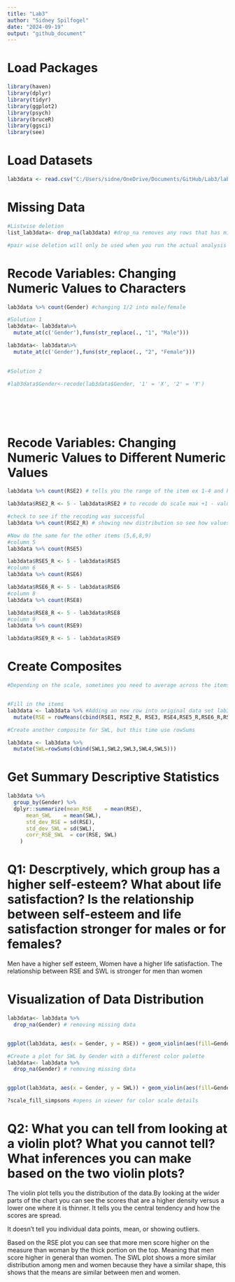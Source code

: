 ---
title: "Lab3"
author: "Sidney Spilfogel"
date: "2024-09-19"
output: "github_document"
---

# Load Packages
```{r}
library(haven)
library(dplyr)
library(tidyr)
library(ggplot2)
library(psych)
library(bruceR)
library(ggsci)
library(see)

```

# Load Datasets
```{r}

lab3data <- read.csv("C:/Users/sidne/OneDrive/Documents/GitHub/Lab3/lab3data.csv") #how to read csv file into R - go to file - properties - file location - paste into line of code with /file_name.csv make sure to use / not \

```


# Missing Data
```{r}

#Listwise deletion
list_lab3data<- drop_na(lab3data) #drop_na removes any rows that has missind data in any columns makes a new data set with missing data removed

#pair wise deletion will only be used when you run the actual analysis using "na.rm = TRUE"

```

# Recode Variables: Changing Numeric Values to Characters 
```{r}

lab3data %>% count(Gender) #changing 1/2 into male/female

#Solution 1
lab3data<- lab3data%>%
  mutate_at(c('Gender'),funs(str_replace(., "1", "Male")))

lab3data<- lab3data%>%
  mutate_at(c('Gender'),funs(str_replace(., "2", "Female")))
  

#Solution 2

#lab3data$Gender<-recode(lab3data$Gender, '1' = 'X', '2' = 'Y')







```

# Recode Variables: Changing Numeric Values to Different Numeric Values
```{r}

lab3data %>% count(RSE2) # tells you the range of the item ex 1-4 and how many ppl chose each value

lab3data$RSE2_R <- 5 - lab3data$RSE2 # to recode do scale max +1 - value to give reverse coded items

#check to see if the recoding was successful
lab3data %>% count(RSE2_R) # showing new distribution so see how values switched 

#Now do the same for the other items (5,6,8,9)
#column 5
lab3data %>% count(RSE5) 

lab3data$RSE5_R <- 5 - lab3data$RSE5
#column 6
lab3data %>% count(RSE6) 

lab3data$RSE6_R <- 5 - lab3data$RSE6
#column 8
lab3data %>% count(RSE8) 

lab3data$RSE8_R <- 5 - lab3data$RSE8
#column 9
lab3data %>% count(RSE9) 

lab3data$RSE9_R <- 5 - lab3data$RSE9
```


# Create Composites
```{r}

#Depending on the scale, sometimes you need to average across the items, other times you might need to sum 


#Fill in the items
lab3data <- lab3data %>% #Adding an new row into original data set lab3data, if want to write a new data set change the name
  mutate(RSE = rowMeans(cbind(RSE1, RSE2_R, RSE3, RSE4,RSE5_R,RSE6_R,RSE7,RSE8_R,RSE9_R, RSE10))) #get the sum score for each row make sure to put REVERSE CODED ITEMS 

#Create another composite for SWL, but this time use rowSums

lab3data <- lab3data %>%
  mutate(SWL=rowSums(cbind(SWL1,SWL2,SWL3,SWL4,SWL5)))

```


# Get Summary Descriptive Statistics
```{r}
lab3data %>% 
  group_by(Gender) %>%
  dplyr::summarize(mean_RSE    = mean(RSE), 
      mean_SWL    = mean(SWL),
      std_dev_RSE = sd(RSE), 
      std_dev_SWL = sd(SWL),
      corr_RSE_SWL  = cor(RSE, SWL)
    )


```

# Q1: Descrptively, which group has a higher self-esteem? What about life satisfaction? Is the relationship between self-esteem and life satisfaction stronger for males or for females? 

Men have a higher self esteem, Women have a higher life satisfaction. The relationship between RSE and SWL is stronger for men than women


# Visualization of Data Distribution
```{r}

lab3data<- lab3data %>%
  drop_na(Gender) # removing missing data 


ggplot(lab3data, aes(x = Gender, y = RSE)) + geom_violin(aes(fill=Gender)) + scale_fill_simpsons() + theme_modern()

#Create a plot for SWL by Gender with a different color palette
lab3data<- lab3data %>%
  drop_na(Gender) # removing missing data 


ggplot(lab3data, aes(x = Gender, y = SWL)) + geom_violin(aes(fill=Gender)) + scale_fill_pizza() + theme_modern()

?scale_fill_simpsons #opens in viewer for color scale details
```

# Q2: What you can tell from looking at a violin plot? What you cannot tell? What inferences you can make based on the two violin plots? 

The violin plot tells you the distribution of the data.By looking at the wider parts of the chart you can see the scores that are a higher density versus a lower one where it is thinner. It tells you the central tendency and how the scores are spread.

It doesn't tell you individual data points, mean, or showing outliers. 

Based on the RSE plot you can see that more men score higher on the measure than woman by the thick portion on the top. Meaning that men score higher in general than women. The SWL plot shows a more similar distribution among men and women because they have a similar shape, this shows that the means are similar between men and women.
